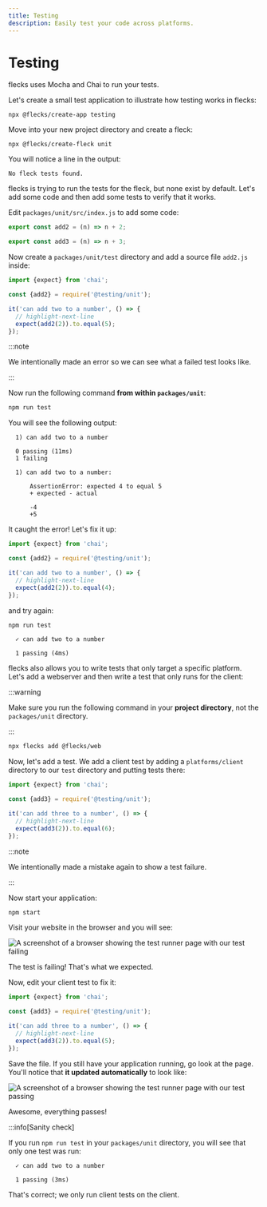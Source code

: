```yaml
---
title: Testing
description: Easily test your code across platforms.
---
```


# Testing

flecks uses Mocha and Chai to run your tests.

Let's create a small test application to illustrate how testing works in flecks:

```
npx @flecks/create-app testing
```

Move into your new project directory and create a fleck:

```
npx @flecks/create-fleck unit
```

You will notice a line in the output:

```
No fleck tests found.
```

flecks is trying to run the tests for the fleck, but none exist by default. Let's add some code
and then add some tests to verify that it works.

Edit `packages/unit/src/index.js` to add some code:

```javascript title="packages/unit/src/index.js"
export const add2 = (n) => n + 2;

export const add3 = (n) => n + 3;
```

Now create a `packages/unit/test` directory and add a source file `add2.js` inside:

```javascript title="packages/unit/test/add2.js"
import {expect} from 'chai';

const {add2} = require('@testing/unit');

it('can add two to a number', () => {
  // highlight-next-line
  expect(add2(2)).to.equal(5);
});
```

:::note

We intentionally made an error so we can see what a failed test looks like.

:::

Now run the following command **from within `packages/unit`**:

```bash
npm run test
```

You will see the following output:

```
  1) can add two to a number

  0 passing (11ms)
  1 failing

  1) can add two to a number:

      AssertionError: expected 4 to equal 5
      + expected - actual

      -4
      +5
```

It caught the error! Let's fix it up:

```javascript title="packages/unit/test/add2.js"
import {expect} from 'chai';

const {add2} = require('@testing/unit');

it('can add two to a number', () => {
  // highlight-next-line
  expect(add2(2)).to.equal(4);
});
```

and try again:

```bash
npm run test
```

```
  ✓ can add two to a number

  1 passing (4ms)
```

flecks also allows you to write tests that only target a specific platform. Let's add a webserver
and then write a test that only runs for the client:

:::warning

Make sure you run the following command in your **project directory**, not the `packages/unit`
directory.

:::

```bash
npx flecks add @flecks/web
```

Now, let's add a test. We add a client test by adding a `platforms/client` directory to our `test`
directory and putting tests there:

```javascript title="packages/unit/test/platforms/client/add3.js"
import {expect} from 'chai';

const {add3} = require('@testing/unit');

it('can add three to a number', () => {
  // highlight-next-line
  expect(add3(2)).to.equal(6);
});
```

:::note

We intentionally made a mistake again to show a test failure.

:::

Now start your application:

```bash
npm start
```

Visit your website in the browser and you will see:

![A screenshot of a browser showing the test runner page with our test failing](./flecks-test-client-failed.png)

The test is failing! That's what we expected.

Now, edit your client test to fix it:

```javascript title="packages/unit/test/platforms/client/add3.js"
import {expect} from 'chai';

const {add3} = require('@testing/unit');

it('can add three to a number', () => {
  // highlight-next-line
  expect(add3(2)).to.equal(5);
});
```

Save the file. If you still have your application running, go look at the page. You'll notice that
**it updated automatically** to look like:

![A screenshot of a browser showing the test runner page with our test passing](./flecks-test-client-passed.png)

Awesome, everything passes!

:::info[Sanity check]

If you run `npm run test` in your `packages/unit` directory, you will see that only one test was
run:

```
  ✓ can add two to a number

  1 passing (3ms)
```

That's correct; we only run client tests on the client.
